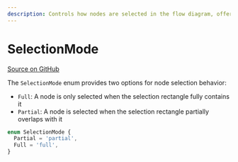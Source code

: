 ```yaml
---
description: Controls how nodes are selected in the flow diagram, offering either full or partial selection behavior.
---
```


# SelectionMode

[Source on GitHub](https://github.com/xyflow/xyflow/blob/main/packages/system/src/types/general.ts#L223)

The `SelectionMode` enum provides two options for node selection behavior:

- `Full`: A node is only selected when the selection rectangle fully contains it
- `Partial`: A node is selected when the selection rectangle partially overlaps with it

```ts
enum SelectionMode {
  Partial = 'partial',
  Full = 'full',
}
```
